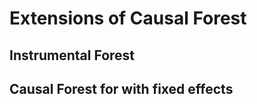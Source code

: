 # Extensions of Causal Forest {#cf-extension}


## Instrumental Forest



## Causal Forest for with fixed effects 






